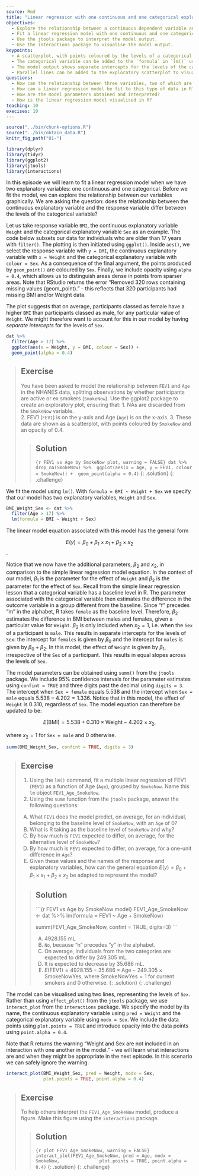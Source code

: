 ---
source: Rmd
title: "Linear regression with one continuous and one categorical explanatory variable"
objectives:
  - Explore the relationship between a continuous dependent variable and two explanatory variables, one continuous and one categorical, using ggplot2. 
  - Fit a linear regression model with one continuous and one categorical explanatory variable using lm(). 
  - Use the jtools package to interpret the model output. 
  - Use the interactions package to visualise the model output.
keypoints:
  - A scatterplot, with points coloured by the levels of a categorical variable, can be used to explore the relationship between two continuous variables and a categorical variable.
  - The categorical variable can be added to the `formula` in `lm()` using a `+`.
  - The model output shows separate intercepts for the levels of the categorical variable. The slope across the levels of the categorical variable is held constant. 
  - Parallel lines can be added to the exploratory scatterplot to visualise the linear regression model. 
questions:
  - How can the relationship between three variables, two of which are continuous and one of which is categorical, be visualised in R?
  - How can a linear regression model be fit to this type of data in R?
  - How are the model parameters obtained and interpreted?
  - How is the linear regression model visualised in R?
teaching: 10
execises: 10
---

```{r, include=FALSE}
source("../bin/chunk-options.R")
source("../bin/obtain_data.R")
knitr_fig_path("01-")

library(dplyr)
library(tidyr)
library(ggplot2)
library(jtools)
library(interactions)
```

In this episode we will learn to fit a linear regression model when we have two explanatory variables: one continuous and one categorical. Before we fit the model, we can explore the relationship between our variables graphically. We are asking the question: does the relationship between the continuous explanatory variable and the response variable differ between the levels of the categorical variable?

Let us take response variable `BMI`, the continuous explanatory variable `Weight` and the categorical explanatory variable `Sex` as an example. The code below subsets our data for individuals who are older than 17 years with `filter()`. The plotting is then initiated using `ggplot()`. Inside `aes()`, we select the response variable with `y = BMI`, the continuous explanatory variable with `x = Weight` and the categorical explanatory variable with `colour = Sex`. As a consequence of the final argument, the points produced by `geom_point()` are coloured by `Sex`. Finally, we include opacity using `alpha = 0.4`, which allows us to distinguish areas dense in points from sparser areas. Note that RStudio returns the error "Removed 320 rows containing missing values (geom_point)." - this reflects that 320 participants had missing BMI and/or Weight data. 

The plot suggests that on average, participants classed as female have a higher `BMI` than participants classed as male, for any particular value of `Weight`. We might therefore want to account for this in our model by having *separate intercepts* for the levels of `Sex`.

```{r BMI_Weight_Sex exploratory plot, warning = FALSE}
dat %>%
  filter(Age > 17) %>%
  ggplot(aes(x = Weight, y = BMI, colour = Sex)) +
  geom_point(alpha = 0.4) 
```

> ## Exercise  
> You have been asked to model the relationship between `FEV1`
> and `Age` in the NHANES data, splitting observations by whether
> participants are active or ex smokers (`SmokeNow`). Use the ggplot2
> package to create an exploratory plot, ensuring that:
> 1. NAs are discarded from the `SmokeNow` variable.  
> 2. FEV1 (`FEV1`) is on the y-axis and Age (`Age`) is on the x-axis.
> 3. These data are shown as a scatterplot, with points coloured by 
> `SmokeNow` and an opacity of 0.4.
>
> > ## Solution
> > 
> > ```{r FEV1 vs Age by SmokeNow plot, warning = FALSE}
> > dat %>%
> >  drop_na(SmokeNow) %>%
> >  ggplot(aes(x = Age, y = FEV1, colour = SmokeNow)) +
> >  geom_point(alpha = 0.4)
> > ```
> {: .solution}
{: .challenge}

We fit the model using `lm()`. With `formula = BMI ~ Weight + Sex` we specify that our model has two explanatory variables, `Weight` and `Sex`. 

```{r fit BMI_Weight_Sex}
BMI_Weight_Sex <- dat %>%
  filter(Age > 17) %>%
  lm(formula = BMI ~ Weight + Sex)
```

The linear model equation associated with this model has the general form

$$E(y) = \beta_0 + \beta_1 \times x_1 + \beta_2 \times x_2$$.

Notice that we now have the additional parameters, $\beta_2$ and $x_2$, in comparison to the simple linear regression model equation. In the context of our model, $\beta_1$ is the parameter for the effect of `Weight` and $\beta_2$ is the parameter for the effect of `Sex`. Recall from the simple linear regression lesson that a categorical variable has a baseline level in R. The parameter associated with the categorical variable then estimates the difference in the outcome variable in a group different from the baseline. Since "f" precedes "m" in the alphabet, R takes `female` as the baseline level. Therefore, $\beta_2$ estimates the difference in BMI between males and females, given a particular value for `Weight`. $\beta_2$ is only included when $x_2 = 1$, i.e. when the `Sex` of a participant is `male`. This results in separate intercepts for the levels of `Sex`: the intercept for `females` is given by $\beta_0$ and the intercept for `males` is given by $\beta_0 + \beta_2$. In this model, the effect of `Weight` is given by $\beta_1$, irrespective of the `Sex` of a participant. This results in equal slopes across the levels of `Sex`. 

The model parameters can be obtained using `summ()` from the `jtools` package. We include 95% confidence intervals for the parameter estimates using `confint = TRUE` and three digits past the decimal using `digits = 3`. The intercept when `Sex = female` equals $5.538$ and the intercept when `Sex = male` equals $5.538 - 4.202 = 1.336$. Notice that in this model, the effect of `Weight` is $0.310$, regardless of `Sex`. The model equation can therefore be updated to be:

$$E(\text{BMI}) = 5.538 + 0.310 \times \text{Weight} -4.202 \times x_2,$$  

where $x_2 = 1$ for `Sex = male` and $0$ otherwise. 


```{r summ BMI_Weight_Sex}
summ(BMI_Weight_Sex, confint = TRUE, digits = 3)
```

> ## Exercise  
> 1. Using the `lm()` command, fit a multiple linear regression of FEV1
> (`FEV1`) as a function of Age (`Age`), grouped by `SmokeNow`.
> Name this `lm` object `FEV1_Age_SmokeNow`.  
> 2. Using the `summ` function from the `jtools` package, answer the following questions:
>   
> A) What `FEV1` does the model predict, on average,
> for an individual, belonging to the baseline level of `SmokeNow`,
> with an `Age` of 0?  
> B) What is R taking as the baseline level of `SmokeNow` and why?  
> C) By how much is `FEV1` expected to differ, on average, for
> the alternative level of `SmokeNow`?  
> D) By how much is `FEV1` expected to differ, on average, for
> a one-unit difference in `Age`?  
> E) Given these values and the names of the response and explanatory
> variables, how can the general equation $E(y) = \beta_0 + {\beta}_1 
> \times x_1 + {\beta}_2 \times x_2$ be adapted to represent the model? 
>
> > ## Solution
> > 
> > ```{r FEV1 vs Age by SmokeNow model}
> > FEV1_Age_SmokeNow <- dat %>%
> >   lm(formula = FEV1 ~ Age + SmokeNow)
> > 
> > summ(FEV1_Age_SmokeNow, confint = TRUE, digits=3)
> > ```
> > 
> > A) 4928.155 mL  
> > B) `No`, because "n" precedes "y" in the alphabet.  
> > C) On average, individuals from the two categories are expected to differ
> > by 249.305 mL.  
> > D) It is expected to decrease by 35.686 mL.  
> > E) $E(\text{FEV1}) = 4928.155 - 35.686 \times \text{Age} - 249.305 \times \text{SmokeNowYes}$, where $\text{SmokeNowYes} = 1$ for current smokers and 
> > $0$ otherwise.
> {: .solution}
{: .challenge}

The model can be visualised using two lines, representing the levels of `Sex`. Rather than using `effect_plot()` from the `jtools` package, we use `interact_plot` from the `interactions` package. We specify the model by its name, the continuous explanatory variable using `pred = Weight` and the categorical explanatory variable using `modx = Sex`. We include the data points using `plot.points = TRUE` and introduce opacity into the data points using `point.alpha = 0.4`. 

Note that R returns the warning "Weight and Sex are not included in an interaction with one another in the model." - we will learn what interactions are and when they might be appropriate in the next episode. In this scenario we can safely ignore the warning.

```{r effect_plot BMI_Weight_Sex, warning = FALSE}
interact_plot(BMI_Weight_Sex, pred = Weight, modx = Sex,
              plot.points = TRUE, point.alpha = 0.4)
```


> ## Exercise  
> To help others interpret the `FEV1_Age_SmokeNow` model, produce a figure. 
> Make this figure using the `interactions` package.
>
> > ## Solution
> > ```{r plot FEV1_Age_SmokeNow, warning = FALSE}
> > interact_plot(FEV1_Age_SmokeNow, pred = Age, modx = SmokeNow,
> >               plot.points = TRUE, point.alpha = 0.4)
> > ```
> {: .solution}
{: .challenge}


